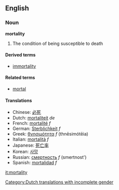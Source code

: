 ==English==
===Noun===
'''mortality'''

# The condition of being susceptible to death

====Derived terms====
*[[immortality]]

====Related terms====
*[[mortal]]

====Translations====
*Chinese: [[必死]]
*Dutch: [[mortaliteit]] ''de'' [[Category:Dutch translations with incomplete gender]]
*French: [[mortalité]] ''f''
*German: [[Sterblichkeit]] ''f''
*Greek: [[θνησιμότητα]] ''f'' (thnēsimótēia)
*Italian: [[mortalità]] ''f''
*Japanese: [[死亡率]]
*Korean: [[사망]]
*Russian: [[смертность]] ''f'' (smertnost')
*Spanish: [[mortalidad]] ''f''

[[it:mortality]]